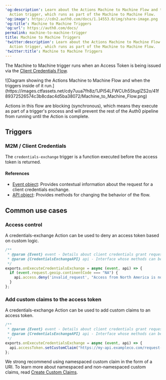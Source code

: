 ---
'og:description': Learn about the Actions Machine to Machine Flow and the credentials-exchange
  Action trigger, which runs as part of the Machine to Machine Flow.
'og:image': https://cdn2.auth0.com/docs/1.14553.0/img/share-image.png
'og:title': Machine to Machine Triggers
'og:url': https://auth0.com/docs/
permalink: machine-to-machine-trigger
title: Machine to Machine Triggers
'twitter:description': Learn about the Actions Machine to Machine Flow and the credentials-exchange
  Action trigger, which runs as part of the Machine to Machine Flow.
'twitter:title': Machine to Machine Triggers
---
The Machine to Machine trigger runs when an <Tooltip tip="Access Token: Authorization credential, in the form of an opaque string or JWT, used to access an API." cta="View Glossary" href="/docs/glossary?term=Access+Token">Access Token</Tooltip> is being issued via the [Client Credentials Flow](/docs/get-started/authentication-and-authorization-flow/client-credentials-flow).

<Frame>![Diagram showing the Actions Machine to Machine Flow and when the triggers inside of it run.](https://images.ctfassets.net/cdy7uua7fh8z/1JPl54LFWCUh5StuglZS2o/41f89372526574c3b8cdac4d5ba38072/Machine_to_Machine_Flow.png)</Frame>

Actions in this flow are blocking (synchronous), which means they execute as part of a trigger's process and will prevent the rest of the Auth0 pipeline from running until the Action is complete.

## Triggers

### M2M / Client Credentials

The `credentials-exchange` trigger is a function executed before the access token is returned.

#### References

* [Event object](/docs/customize/actions/explore-triggers/machine-to-machine-trigger/credentials-exchange-event-object): Provides contextual information about the request for a client credentials exchange.
* [API object](/docs/customize/actions/explore-triggers/machine-to-machine-trigger/credentials-exchange-api-object): Provides methods for changing the behavior of the flow.

## Common use cases

### Access control

A credentials-exchange Action can be used to deny an access token based on custom logic.

```javascript lines
/**
 * @param {Event} event - Details about client credentials grant request.
 * @param {CredentialsExchangeAPI} api - Interface whose methods can be used to change the behavior of client credentials grant.
 */
exports.onExecuteCredentialsExchange = async (event, api) => {
  if (event.request.geoip.continentCode === "NA") {
    api.access.deny('invalid_request', "Access from North America is not allowed.");
  }
};
```






### Add custom claims to the access token

A credentials-exchange Action can be used to add custom claims to an access token.

```javascript lines
/**
 * @param {Event} event - Details about client credentials grant request.
 * @param {CredentialsExchangeAPI} api - Interface whose methods can be used to change the behavior of client credentials grant.
 */
exports.onExecuteCredentialsExchange = async (event, api) => {
  api.accessToken.setCustomClaim("https://my-api.exampleco.com/request-ip", event.request.ip);  
};
```






<Callout icon="file-lines" color="#0EA5E9" iconType="regular">

We strong recommend using namespaced custom claim in the form of a URI. To learn more about namespaced and non-namespaced custom claims, read [Create Custom Claims](/docs/secure/tokens/json-web-tokens/create-custom-claims).

</Callout>